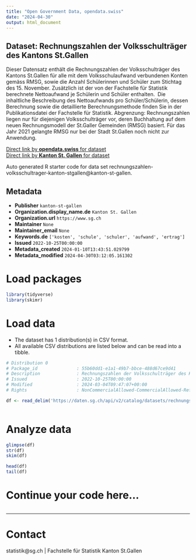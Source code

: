 ```yaml
---
title: "Open Government Data, opendata.swiss"
date: "2024-04-30"
output: html_document
---
```


## Dataset: Rechnungszahlen der Volksschulträger des Kantons St.Gallen

Dieser Datensatz enthält die Rechnungszahlen der Volksschulträger des Kantons St.Gallen für alle mit dem Volksschulaufwand verbundenen Konten gemäss RMSG, sowie die Anzahl Schülerinnen und Schüler zum Stichtag des 15. November. Zusätzlich ist der von der Fachstelle für Statistik berechnete Nettoaufwand je Schülerin und Schüler enthalten. 
Die inhaltliche Beschreibung des Nettoaufwands pro Schüler/Schülerin, dessen Berechnung sowie die detaillierte Berechnungsmethode finden Sie in der Publikationsdatei der Fachstelle für Statistik.
Abgrenzung: Rechnungszahlen liegen nur für diejenigen Volksschulträger vor, deren Buchhaltung auf dem neuen Rechnungsmodell der St.Galler Gemeinden (RMSG) basiert. Für das Jahr 2021 gelangte RMSG nur bei der Stadt St.Gallen noch nicht zur Anwendung. 

[Direct link by **opendata.swiss** for dataset](https://opendata.swiss/de/dataset/rechnungszahlen-der-volksschultrager-des-kantons-st-gallen)<br>
[Direct link by **Kanton St. Gallen** for dataset](https://daten.sg.ch/explore/dataset/rechnungszahlen-volksschultrager-kanton-stgallen/)

Auto generated R starter code for data set rechnungszahlen-volksschultrager-kanton-stgallen@kanton-st-gallen.

## Metadata

- **Publisher** `kanton-st-gallen`
- **Organization.display_name.de** `Kanton St. Gallen`
- **Organization.url** `https://www.sg.ch`
- **Maintainer** `None`
- **Maintainer_email** `None`
- **Keywords.de** `['kosten', 'schule', 'schuler', 'aufwand', 'ertrag']`
- **Issued** `2022-10-25T00:00:00`
- **Metadata_created** `2024-01-10T13:43:51.029799`
- **Metadata_modified** `2024-04-30T03:12:05.161302`


# Load packages

```r

library(tidyverse)
library(skimr)

```

# Load data

-   The dataset has 1 distribution(s) in CSV format.
-   All available CSV distributions are listed below and can be read into a tibble.

```r

# Distribution 0
# Package_id               : 55b60dd1-e1a1-49b7-bbce-488d67ce9d41
# Description              : Rechnungszahlen der Volksschulträger des Kantons St.Gallen (csv)
# Issued                   : 2022-10-25T00:00:00
# Modified                 : 2024-03-04T09:47:07+00:00
# Rights                   : NonCommercialAllowed-CommercialAllowed-ReferenceRequired

df <- read_delim('https://daten.sg.ch/api/v2/catalog/datasets/rechnungszahlen-volksschultrager-kanton-stgallen/exports/csv')



```

# Analyze data

```r

glimpse(df)
str(df)
skim(df)

head(df)
tail(df)

```

# Continue your code here...

```r

```

------------------------------------------------------------------------

# Contact

statistik@sg.ch | Fachstelle für Statistik Kanton St.Gallen

